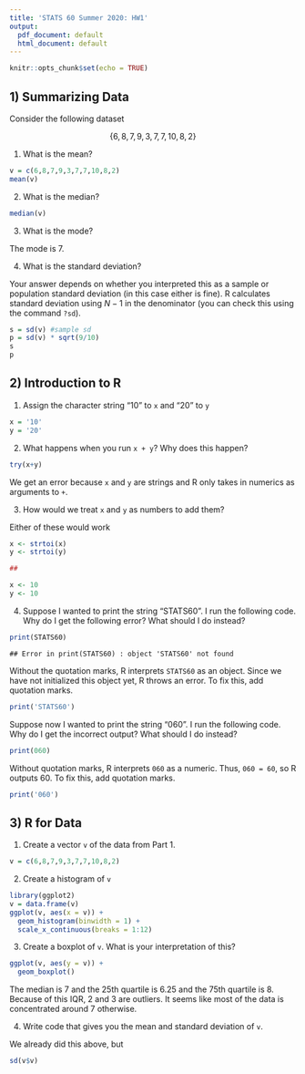 ---
title: 'STATS 60 Summer 2020: HW1'
output:
  pdf_document: default
  html_document: default
---

```{r setup, include=FALSE}
knitr::opts_chunk$set(echo = TRUE)
```

## 1) Summarizing Data

Consider the following dataset

$$
\{6,8,7,9,3,7,7,10,8,2\}
$$

1) What is the mean?

```{r}
v = c(6,8,7,9,3,7,7,10,8,2)
mean(v)
```

2) What is the median?
```{r}
median(v)
```

3) What is the mode?

The mode is 7.

4) What is the standard deviation?

Your answer depends on whether you interpreted this as a sample or population standard deviation (in this case either is fine). R calculates standard deviation using $N-1$ in the denominator (you can check this using the command `?sd`).
```{r}
s = sd(v) #sample sd
p = sd(v) * sqrt(9/10)
s
p

```

## 2) Introduction to R

1) Assign the character string "10" to `x` and "20" to `y`
```{r}
x = '10'
y = '20'
```

2) What happens when you run `x + y`? Why does this happen?
```{r}
try(x+y)
```

We get an error because `x` and `y` are strings and R only takes in numerics as arguments to `+`.

3) How would we treat `x` and `y` as numbers to add them?

Either of these would work
```{r}
x <- strtoi(x)
y <- strtoi(y)

##

x <- 10
y <- 10
```

4) Suppose I wanted to print the string "STATS60". I run the following code. Why do I get the following error? What should I do instead?

```{r eval = FALSE}
print(STATS60)
```

`## Error in print(STATS60) : object 'STATS60' not found`

Without the quotation marks, R interprets `STATS60` as an object. Since we have not initialized this object yet, R throws an error. To fix this, add quotation marks.
```{r}
print('STATS60')
```

Suppose now I wanted to print the string "060". I run the following code. Why do I get the incorrect output? What should I do instead?

```{r}
print(060)
```
Without quotation marks, R interprets `060` as a numeric. Thus, `060 = 60`, so R outputs 60. To fix this, add quotation marks.
```{r}
print('060')
```


## 3) R for Data

1) Create a vector `v` of the data from Part 1.
```{r}
v = c(6,8,7,9,3,7,7,10,8,2)
```

2) Create a histogram of `v`
```{r}
library(ggplot2)
v = data.frame(v)
ggplot(v, aes(x = v)) + 
  geom_histogram(binwidth = 1) +
  scale_x_continuous(breaks = 1:12)
```

3) Create a boxplot of `v`. What is your interpretation of this?
```{r}
ggplot(v, aes(y = v)) + 
  geom_boxplot()
```

The median is 7 and the 25th quartile is 6.25 and the 75th quartile is 8. Because of this IQR, 2 and 3 are outliers. It seems like most of the data is concentrated around 7 otherwise.

4) Write code that gives you the mean and standard deviation of `v`.

We already did this above, but
```{r}
sd(v$v)
```